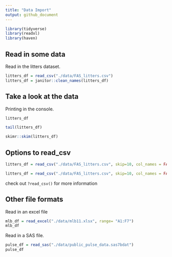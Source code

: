 ```yaml
---
title: "Data Import"
output: github_document
---
```


```r
library(tidyverse)
library(readxl)
library(haven)
```

## Read in some data

Read in the litters dataset. 

```r
litters_df = read_csv("./data/FAS_litters.csv")
litters_df = janitor::clean_names(litters_df)
```


## Take a look at the data

Printing in the console. 

```r
litters_df
```


```r
tail(litters_df)
```

```r
skimr::skim(litters_df)
```

## Options to read_csv

```r
litters_df = read_csv("./data/FAS_litters.csv", skip=10, col_names = FALSE)
```

```r
litters_df = read_csv("./data/FAS_litters.csv", skip=10, col_names = FALSE)
```

check out `?read_csv()` for more information 


## Other file formats

Read in an excel file

```r
mlb_df = read_excel("./data/mlb11.xlsx", range= "A1:F7")
mlb_df
```

Read in a SAS file. 

```r
pulse_df = read_sas("./data/public_pulse_data.sas7bdat")
pulse_df
```


